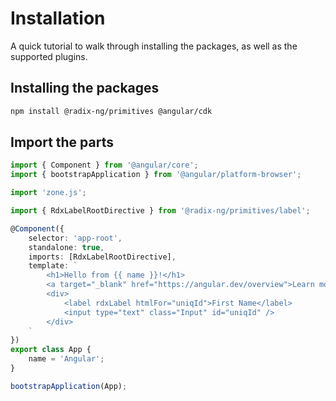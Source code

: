 
<Meta title="Overview/Installation" />

# Installation

A quick tutorial to walk through installing the packages, as well as the supported plugins.

## Installing the packages

```bash
npm install @radix-ng/primitives @angular/cdk
```

## Import the parts

```typescript
import { Component } from '@angular/core';
import { bootstrapApplication } from '@angular/platform-browser';

import 'zone.js';

import { RdxLabelRootDirective } from '@radix-ng/primitives/label';

@Component({
    selector: 'app-root',
    standalone: true,
    imports: [RdxLabelRootDirective],
    template: `
        <h1>Hello from {{ name }}!</h1>
        <a target="_blank" href="https://angular.dev/overview">Learn more about Angular</a>
        <div>
            <label rdxLabel htmlFor="uniqId">First Name</label>
            <input type="text" class="Input" id="uniqId" />
        </div>
    `
})
export class App {
    name = 'Angular';
}

bootstrapApplication(App);
```
